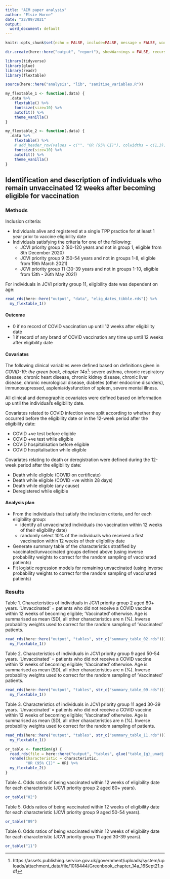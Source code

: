 ```yaml
---
title: "AIM paper analysis"
author: "Elsie Horne"
date: "22/09/2021"
output:
  word_document: default
---
```


```r
knitr::opts_chunk$set(echo = FALSE, include=FALSE, message = FALSE, warning = FALSE)
```

```r
dir.create(here::here("output", "report"), showWarnings = FALSE, recursive=TRUE)
```

```r
library(tidyverse)
library(glue)
library(readr)
library(flextable)
```

```r
source(here::here("analysis", "lib", "sanitise_variables.R"))
```

```r
my_flextable_1 <- function(.data) {
  .data %>%
    flextable() %>%
    fontsize(size=10) %>%
    autofit() %>%
    theme_vanilla()
}

my_flextable_2 <- function(.data) {
  .data %>%
    flextable() %>%
    # add_header_row(values = c("", "OR (95% CI)"), colwidths = c(1,3)) %>%
    fontsize(size=10) %>%
    autofit() %>%
    theme_vanilla()
}
```


## Identification and description of individuals who remain unvaccinated 12 weeks after becoming eligible for vaccination 

### Methods

Inclusion criteria:

- Individuals alive and registered at a single TPP practice for at least 1 year prior to vaccine eligibility date
- Individuals satisfying the criteria for one of the following:
    - JCVI priority group 2 (80-120 years and not in group 1, eligible from 8th December 2020)
    - JCVI priority group 9 (50-54 years and not in groups 1-8, eligible from 19th March 2021)
    - JCVI priority group 11 (30-39 years and not in groups 1-10, eligible from 13th - 26th May 2021)

For individuals in JCVI priority group 11, eligibility date was dependent on age:
```r
read_rds(here::here("output", "data", "elig_dates_tibble.rds")) %>%
  my_flextable_1()
```

#### Outcome

- 0 if no record of COVID vaccination up until 12 weeks after eligibility date
- 1 if record of any brand of COVID vaccination any time up until 12 weeks after eligibility date

#### Covariates

The following clinical variables were defined based on definitions given in _COVID-19: the green book, chapter 14a_^[https://assets.publishing.service.gov.uk/government/uploads/system/uploads/attachment_data/file/1018444/Greenbook_chapter_14a_16Sept21.pdf]: severe asthma, chronic respiratory disease, chronic heart disease, chronic kidney disease, chronic liver disease, chronic neurological disease, diabetes (other endocrine disorders), immunosupressed, asplenia/dysfunction of spleen, severe mental illness.

All clinical and demographic covariates were defined based on information up until the individual's eligibility date.

Covariates related to COVID infection were split according to whether they occurred before the eligibility date or in the 12-week period after the eligibility date:

- COVID +ve test before eligible
- COVID +ve test while eligible
- COVID hospitalisation before eligible
- COVID hospitalisation while eligible

Covariates relating to death or deregistration were defined during the 12-week period after the eligibility date:

- Death while eligible (COVID on certificate)
- Death while eligible (COVID +ve within 28 days)
- Death while eligible (any cause)
- Deregistered while eligible

#### Analysis plan

- From the individuals that satisfy the inclusion criteria, and for each eligibility group:
    - identify all unvaccinated individuals (no vaccination within 12 weeks of their eligibility date) 
    - randomly select 10% of the individuals who received a first vaccination within 12 weeks of their eligibility date
- Generate summary table of the characteristics stratified by vaccinated/unvaccinated groups defined above (using inverse probability weights to correct for the random sampling of vaccinated patients)
- Fit logistic regression models for remaining unvaccinated (using inverse probability weights to correct for the random sampling of vaccinated patients) 

### Results

Table 1. Characteristics of individuals in JCVI priority group 2 aged 80+ years. 'Unvaccinated' = patients who did not receive a COVID vaccine within 12 weeks of becoming eligible; 'Vaccinated' otherwise. Age is summarised as mean (SD), all other characteristics are n (%). Inverse probability weights used to correct for the random sampling of 'Vaccinated' patients.
```r
read_rds(here::here("output", "tables", str_c("summary_table_02.rds"))) %>%
  my_flextable_1()
```
<!-- \pagebreak -->
Table 2. Characteristics of individuals in JCVI priority group 9 aged 50-54 years. 'Unvaccinated' = patients who did not receive a COVID vaccine within 12 weeks of becoming eligible; 'Vaccinated' otherwise. Age is summarised as mean (SD), all other characteristics are n (%). Inverse probability weights used to correct for the random sampling of 'Vaccinated' patients.
```r
read_rds(here::here("output", "tables", str_c("summary_table_09.rds"))) %>%
  my_flextable_1()
```
<!-- \pagebreak -->
Table 3. Characteristics of individuals in JCVI priority group 11 aged 30-39 years. 'Unvaccinated' = patients who did not receive a COVID vaccine within 12 weeks of becoming eligible; 'Vaccinated' otherwise. Age is summarised as mean (SD), all other characteristics are n (%). Inverse probability weights used to correct for the random sampling of patients.
```r
read_rds(here::here("output", "tables", str_c("summary_table_11.rds"))) %>%
  my_flextable_1()
```

```r
or_table <- function(g) {
  read_rds(file = here::here("output", "tables", glue("table_{g}_unadj.rds"))) %>%
  rename(Characteristic = characteristic,
         "OR (95% CI)" = OR) %>%
  my_flextable_2()
}
```


\pagebreak
Table 4. Odds ratios of being vaccinated within 12 weeks of eligibility date for each characteristic (JCVI priority group 2 aged 80+ years).
```r
or_table("02")
```

\pagebreak
Table 5. Odds ratios of being vaccinated within 12 weeks of eligibility date for each characteristic (JCVI priority group 9 aged 50-54 years). 
```r
or_table("09")
```

\pagebreak
Table 6. Odds ratios of being vaccinated within 12 weeks of eligibility date for each characteristic (JCVI priority group 11 aged 30-39 years).
```r
or_table("11")
```

